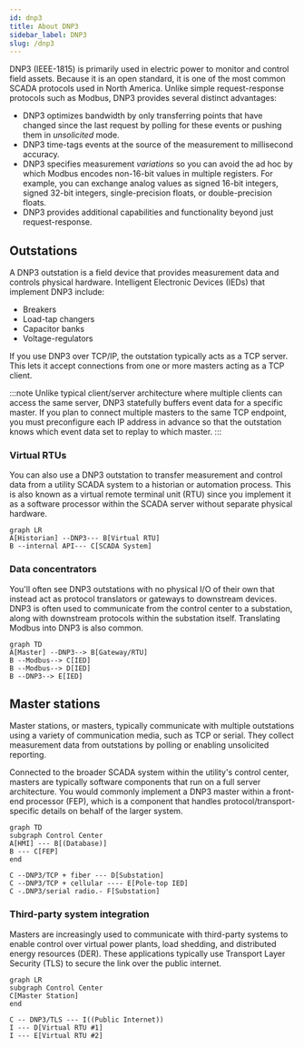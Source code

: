 ```yaml
---
id: dnp3
title: About DNP3
sidebar_label: DNP3
slug: /dnp3
---
```



DNP3 (IEEE-1815) is primarily used in electric power to monitor and control field assets. Because it is an open standard, it is one of the most common SCADA protocols used in North America. Unlike simple request-response protocols such as Modbus, DNP3 provides several distinct advantages:

* DNP3 optimizes bandwidth by only transferring points that have changed since the last request by polling for these events or pushing them in *unsolicited* mode.
* DNP3 time-tags events at the source of the measurement to millisecond accuracy.
* DNP3 specifies measurement *variations* so you can avoid the ad hoc by which Modbus encodes non-16-bit values in multiple registers. For example, you can exchange analog
values as signed 16-bit integers, signed 32-bit integers, single-precision floats, or double-precision floats.
* DNP3 provides additional capabilities and functionality beyond just request-response.

## Outstations

A DNP3 outstation is a field device that provides measurement data and controls physical hardware. Intelligent Electronic Devices (IEDs) that implement DNP3 include:

* Breakers
* Load-tap changers
* Capacitor banks
* Voltage-regulators

If you use DNP3 over TCP/IP, the outstation typically acts as a TCP server. This lets it accept connections from one or more masters acting as a TCP client.

:::note
Unlike typical client/server architecture where multiple clients can access the same server, DNP3 statefully buffers event data for a specific master.
If you plan to connect multiple masters to the same TCP endpoint, you must preconfigure each IP address in advance so that the outstation knows which event data set to replay to which master.
:::

### Virtual RTUs

You can also use a DNP3 outstation to transfer measurement and control data from a utility SCADA system to a historian or automation process. This is also known as a virtual remote terminal unit (RTU) since you implement it as a software
processor within the SCADA server without separate physical hardware.

```mermaid
graph LR
A[Historian] --DNP3--- B[Virtual RTU]
B --internal API--- C[SCADA System]
```

### Data concentrators

You'll often see DNP3 outstations with no physical I/O of their own that instead act as protocol translators or gateways to downstream devices. DNP3 is often used to communicate from the control center to a substation, along with downstream protocols within the substation itself. Translating
Modbus into DNP3 is also common.

```mermaid
graph TD
A[Master] --DNP3--> B[Gateway/RTU]
B --Modbus--> C[IED]
B --Modbus--> D[IED]
B --DNP3--> E[IED]
```

## Master stations

Master stations, or masters, typically communicate with multiple outstations using a variety of communication media, such as TCP or serial. They collect measurement data from outstations by polling or enabling unsolicited reporting.

Connected to the broader SCADA system within the utility's control center, masters are typically software components that run on a full server architecture. You would commonly implement a DNP3 master within a front-end processor (FEP), which is a component that handles protocol/transport-specific details on behalf of the larger system.

```mermaid
graph TD
subgraph Control Center
A[HMI] --- B[(Database)]
B --- C[FEP]
end

C --DNP3/TCP + fiber --- D[Substation]
C --DNP3/TCP + cellular ---- E[Pole-top IED]
C -.DNP3/serial radio.- F[Substation]
```

### Third-party system integration

Masters are increasingly used to communicate with third-party systems to enable control over virtual power plants, load shedding, and distributed energy resources (DER). These applications typically use Transport Layer Security (TLS) to secure the link over the public internet.

```mermaid
graph LR
subgraph Control Center
C[Master Station]
end

C -- DNP3/TLS --- I((Public Internet))
I --- D[Virtual RTU #1]
I --- E[Virtual RTU #2]
```

